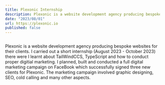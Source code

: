 ```yaml
---
title: Plexonic Internship
description: Plexonic is a website development agency producing bespoke websites for their clients. I carried out a short internship there were I learnt about TailWindCCS, TypeScript and how to conduct proper digitial marketing. 
date: "2023/08/01"
url: https://plexonic.io
published: false
---
```



[![]()](https://plexonic.io)

Plexonic is a website development agency producing bespoke websites for their clients. I carried out a short internship (August 2023 - October 2023) there were I learnt about TailWindCCS, TypeScript and how to conduct proper digitial marketing. I planned, built and conducted a full digital marketing campaign on FaceBook which successfully signed three new clients for Plexonic. The marketing campaign involved graphic designing, SEO, cold calling and many other aspects. 
